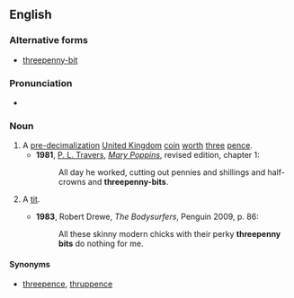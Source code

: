 {{wikipedia|Threepence (British coin)}}
==English==
===Alternative forms===
* [[threepenny-bit]]

===Pronunciation===
* {{audio|En-uk-threepenny-bit.ogg|Audio (UK)}}

===Noun===
{{en-noun|sg=[[threepenny]] [[bit]]}}

#A [[pre-]][[decimalization]] [[United Kingdom]] [[coin]] [[worth]] [[three]] [[pence]].
#*'''1981''', [[w:P. L. Travers|P. L. Travers]], [[w:Mary Poppins|''Mary Poppins'']], revised edition, chapter 1:
#*:All day he worked, cutting out pennies and shillings and half-crowns and '''threepenny-bits'''.
# {{Cockney rhyming slang}} A [[tit]].
#*'''1983''', Robert Drewe, ''The Bodysurfers'', Penguin 2009, p. 86:
#*:All these skinny modern chicks with their perky '''threepenny bits''' do nothing for me.

====Synonyms====
* [[threepence]], [[thruppence]]
